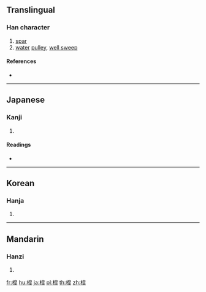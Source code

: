 ==Translingual==

===Han character===
{{Han char|rn=75|rad=木|as=11|sn=15|four=|canj=DHAJ|ids=⿰木皐}}

# [[spar]]
# [[water]] [[pulley]], [[well sweep]]

====References====
* {{Han ref|kx=0548.060|dkj=15385|dj=0935.250|hdz=21280.140|uh=69F9|ud=27129}}

----

==Japanese==

===Kanji===
{{ja-kanji|grade=|rs=木11}}

# {{defn|lang=ja|sort=木11}}

====Readings====
* {{ja-readings|on=[[こう]] (kō)|kun=}}

----

==Korean==

===Hanja===
{{ko-hanja|hangeul=고|eumhun=|rv=go|mr=ko|y=ko}}

# {{defn|lang=ko|sort=木11}}

----

==Mandarin==

===Hanzi===
{{cmn-hanzi|pin=[[gāo]] ([[gao1]])|wg=kao<sup>1</sup>}}

# {{defn|lang=cmn|sort=木11}}

[[fr:槹]]
[[hu:槹]]
[[ja:槹]]
[[pl:槹]]
[[th:槹]]
[[zh:槹]]